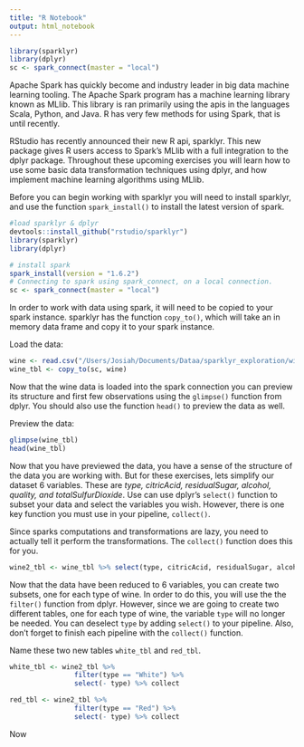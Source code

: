 ```yaml
---
title: "R Notebook"
output: html_notebook
---
```


```r
library(sparklyr)
library(dplyr)
sc <- spark_connect(master = "local")
```

Apache Spark has quickly become and industry leader in big data machine learning tooling. The Apache Spark program has a machine learning library known as MLlib. This library is ran primarily using the apis in the languages Scala, Python, and Java. R has very few methods for using Spark, that is until recently. 

RStudio has recently announced their new R api, sparklyr. This new package gives R users access to Spark's MLlib with a full integration to the dplyr package. Throughout these upcoming exercises you will learn how to use some basic data transformation techniques using dplyr, and how implement machine learning algorithms using MLlib.

Before you can begin working with sparklyr you will need to install sparklyr, and use the function `spark_install()` to install the latest version of spark. 

```r
#load sparklyr & dplyr
devtools::install_github("rstudio/sparklyr")
library(sparklyr)
library(dplyr)

# install spark
spark_install(version = "1.6.2")
# Connecting to spark using spark_connect, on a local connection. 
sc <- spark_connect(master = "local")
```

In order to work with data using spark, it will need to be copied to your spark instance. sparklyr has the function `copy_to()`, which will take an in memory data frame and copy it to your spark instance. 

Load the data:
```r
wine <- read.csv("/Users/Josiah/Documents/Dataa/sparklyr_exploration/wine_classification.csv")
wine_tbl <- copy_to(sc, wine)
```

Now that the wine data is loaded into the spark connection you can preview its structure and first few observations using the `glimpse()` function from dplyr. You should also use the function `head()` to preview the data as well. 

Preview the data:
```r
glimpse(wine_tbl)
head(wine_tbl)
```

Now that you have previewed the data, you have a sense of the structure of the data you are working with. But for these exercises, lets simplify our dataset 6 variables. These are 
*type, citricAcid, residualSugar, alcohol, quality, and totalSulfurDioxide*. Use  can use dplyr's `select()` function to subset your data and select the variables you wish. However, there is one key function you must use in your pipeline, `collect()`. 

Since sparks computations and transformations are lazy, you need to actually tell it perform the transformations. The `collect()` function does this for you.

```r
wine2_tbl <- wine_tbl %>% select(type, citricAcid, residualSugar, alcohol, quality, totalSulfurDioxide)
```

Now that the data have been reduced to 6 variables, you can create two subsets, one for each type of wine. In order to do this, you will use the the `filter()` function from dplyr. However, since we are going to create two different tables, one for each type of wine, the variable `type` will no longer be needed. You can deselect `type` by adding `select()` to your pipeline. Also, don't forget to finish each pipeline with the `collect()` function.

Name these two new tables `white_tbl` and `red_tbl`.

```r
white_tbl <- wine2_tbl %>%
                filter(type == "White") %>%
                select(- type) %>% collect

red_tbl <- wine2_tbl %>%
                filter(type == "Red") %>%
                select(- type) %>% collect
```

Now 
